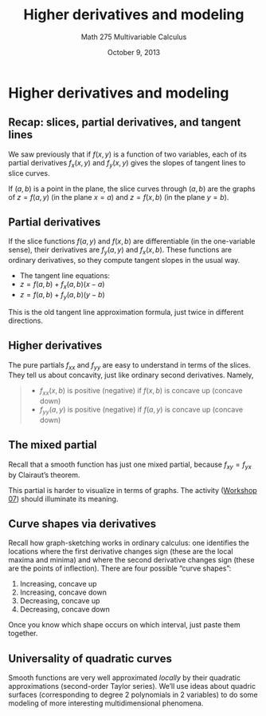 % Higher derivatives and modeling
% Math 275 Multivariable Calculus
% October 9, 2013

# Higher derivatives and modeling

## Recap: slices, partial derivatives, and tangent lines

We saw previously that if $f(x,y)$ is a function of two variables, each of its partial derivatives $f_x(x,y)$ and $f_y(x,y)$ gives the slopes of tangent lines to slice curves.

If $(a, b)$ is a point in the plane, the slice curves through $(a,b)$ are the graphs of $z = f(a, y)$ (in the plane $x = a$) and $z = f(x, b)$ (in the plane $y = b$).

## Partial derivatives

If the slice functions $f(a, y)$ and $f(x,b)$ are differentiable (in the one-variable sense), their derivatives are $f_y(a,y)$ and $f_x(x,b)$. These functions are ordinary derivatives, so they compute tangent slopes in the usual way.

- The tangent line equations: 
- $z = f(a, b) + f_x(a,b)(x - a)$
- $z = f(a, b) + f_y(a,b)(y - b)$

This is the old tangent line approximation formula, just twice in different directions.

## Higher derivatives

The pure partials $f_{xx}$ and $f_{yy}$ are easy to understand in terms of the slices. They tell us about concavity, just like ordinary second derivatives. Namely,

> - $f_{xx}(x,b)$ is positive (negative) if $f(x,b)$ is concave up (concave down)
> - $f_{yy}(a,y)$ is positive (negative) if $f(a,y)$ is concave up (concave down)

## The mixed partial

Recall that a smooth function has just one mixed partial, because $f_{xy} = f_{yx}$ by Clairaut's theorem.

This partial is harder to visualize in terms of graphs. The activity ([Workshop 07][w07]) should illuminate its meaning.

## Curve shapes via derivatives

Recall how graph-sketching works in ordinary calculus: one identifies the locations where the first derivative changes sign (these are the local maxima and minima) and where the second derivative changes sign (these are the points of inflection). There are four possible "curve shapes":

1. Increasing, concave up
2. Increasing, concave down
3. Decreasing, concave up
4. Decreasing, concave down

Once you know which shape occurs on which interval, just paste them together.

## Universality of quadratic curves

Smooth functions are very well approximated *locally* by their quadratic approximations (second-order Taylor series). We'll use ideas about quadric surfaces (corresponding to degree 2 polynomials in 2 variables) to do some modeling of more interesting multidimensional phenomena.

[w07]: ../../workshops/07/Workshop.pdf